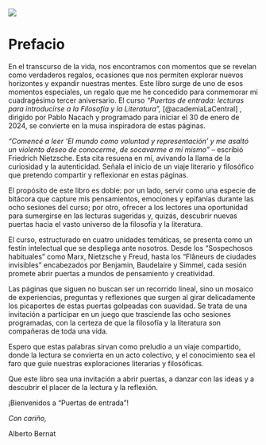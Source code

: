 #  {.unnumbered}

![](images/puertas-de-entrada-lecturas-para-introducirse-a-l-upscaled.png) 


# Prefacio {.unnumbered}

En el transcurso de la vida, nos encontramos con momentos que se revelan como verdaderos regalos, ocasiones que nos permiten explorar nuevos horizontes y expandir nuestras mentes. Este libro surge de uno de esos momentos especiales, un regalo que me he concedido para conmemorar mi cuadragésimo tercer aniversario. El curso *"Puertas de entrada: lecturas para introducirse a la Filosofía y la Literatura",* [@academiaLaCentral] , dirigido por Pablo Nacach y programado para iniciar el 30 de enero de 2024, se convierte en la musa inspiradora de estas páginas.

*"Comencé a leer 'El mundo como voluntad y representación' y me asaltó un violento deseo de conocerme, de socavarme a mí mismo"* – escribió Friedrich Nietzsche. Esta cita resuena en mí, avivando la llama de la curiosidad y la autenticidad. Señala el inicio de un viaje literario y filosófico que pretendo compartir y reflexionar en estas páginas.

El propósito de este libro es doble: por un lado, servir como una especie de bitácora que capture mis pensamientos, emociones y epifanías durante las ocho sesiones del curso; por otro, ofrecer a los lectores una oportunidad para sumergirse en las lecturas sugeridas y, quizás, descubrir nuevas puertas hacia el vasto universo de la filosofía y la literatura.

El curso, estructurado en cuatro unidades temáticas, se presenta como un festín intelectual que se despliega ante nosotros. Desde los "Sospechosos habituales" como Marx, Nietzsche y Freud, hasta los "Flâneurs de ciudades invisibles" encabezados por Benjamin, Baudelaire y Simmel, cada sesión promete abrir puertas a mundos de pensamiento y creatividad.

Las páginas que siguen no buscan ser un recorrido lineal, sino un mosaico de experiencias, preguntas y reflexiones que surgen al girar delicadamente los picaportes de estas puertas golpeadas con suavidad. Se trata de una invitación a participar en un juego que trasciende las ocho sesiones programadas, con la certeza de que la filosofía y la literatura son compañeras de toda una vida.

Espero que estas palabras sirvan como preludio a un viaje compartido, donde la lectura se convierta en un acto colectivo, y el conocimiento sea el faro que guíe nuestras exploraciones literarias y filosóficas.

Que este libro sea una invitación a abrir puertas, a danzar con las ideas y a descubrir el placer de la lectura y la reflexión.

¡Bienvenidos a "Puertas de entrada"!

*Con cariño,*

Alberto Bernat
